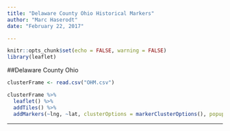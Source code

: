 ```yaml
---
title: "Delaware County Ohio Historical Markers"
author: "Marc Haserodt"
date: "February 22, 2017"

---
```


```r
knitr::opts_chunk$set(echo = FALSE, warning = FALSE)
library(leaflet)

```

##Delaware County Ohio 

```r
clusterFrame <- read.csv("OHM.csv")

clusterFrame %>%
  leaflet() %>%
  addTiles() %>%
  addMarkers(~lng, ~lat, clusterOptions = markerClusterOptions(), popup = clusterFrame$url2, label = clusterFrame$Name)

```

***

